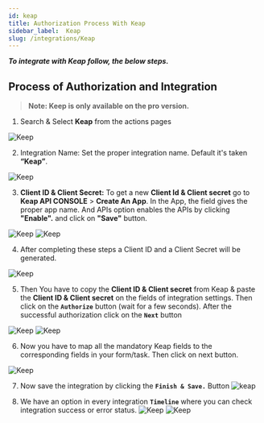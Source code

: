 ```yaml
---
id: keap
title: Authorization Process With Keap
sidebar_label:  Keap
slug: /integrations/Keap
---
```



***To integrate with Keap follow, the below steps.***


## Process of Authorization and Integration
> **Note: Keep is only available on the pro version.**

1. Search & Select **Keap** from the actions pages
 <Image src="actions/keap/_select-keap" alt="Keep" w="1020" h="350" />
 
2. Integration Name: Set the proper integration name. Default it's taken **“Keap”**.
 <Image src="actions/keap/_integration-name" alt="Keep" w="1020" h="350" />

3.	**Client ID & Client Secret:** To get a new **Client Id & Client secret** go to **Keap API CONSOLE** > **Create An App**. In the App, the field gives the proper app name. And APIs option enables the APIs by clicking **"Enable".** and click on **"Save"** button.
 <Image src="actions/keap/_new-app" alt="Keep" w="1020" h="350" />
 <Image src="actions/keap/_enable-apis" alt="Keep" w="1020" h="350" />



4. After completing these steps a Client ID and a Client Secret will be generated. 
 <Image src="actions/keap/_copy-the-apis" alt="Keep" w="1020" h="350" />

5. Then You have to copy the **Client ID & Client secret** from Keap & paste the **Client ID & Client secret** on the fields of integration settings. Then click on the **`Authorize`** button (wait for a few seconds). After the successful authorization click on the **`Next`** button
 <Image src="actions/keap/_authorize" alt="Keep" w="1020" h="350" />
 <Image src="actions/keap/_allow" alt="Keep" w="1020" h="350" />


6. Now you have to map all the mandatory Keap fields to the corresponding fields in your form/task. Then click on next button.
 <Image src="actions/keap/_field-mapping" alt="Keep" w="1020" h="350" />

7. Now save the integration by clicking the **`Finish & Save.`** Button
    <Image src="actions/keap/_finish-and-save" alt="keap" w="1020" h="300" />


8. We have an option in every integration **`Timeline`** where you can check integration success or error status.
   <Image src="actions/keap/_timeline" alt="Keep" w="1020" h="350" />
   <Image src="actions/keap/_sucess-or-error-massage" alt="Keep" w="1020" h="350" />
